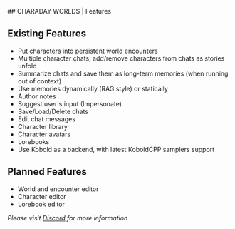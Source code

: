 
<Container ta="center">
## CHARADAY WORLDS | Features
</Container>

<Container>
  <Paper withBorder shadow="sm" style={{ padding: 20 }} bg="var(--mantine-color-gray-1)" mt="md">

## Existing Features
- Put characters into persistent world encounters
- Multiple character chats, add/remove characters from chats as stories unfold
- Summarize chats and save them as long-term memories (when running out of context)
- Use memories dynamically (RAG style) or statically
- Author notes
- Suggest user's input (Impersonate)
- Save/Load/Delete chats
- Edit chat messages
- Character library
- Character avatars
- Lorebooks
- Use Kobold as a backend, with latest KoboldCPP samplers support

## Planned Features
- World and encounter editor
- Character editor
- Lorebook editor

_Please visit [Discord](https://discord.gg/A47GfuJXU4) for more information_

  </Paper>
</Container>
